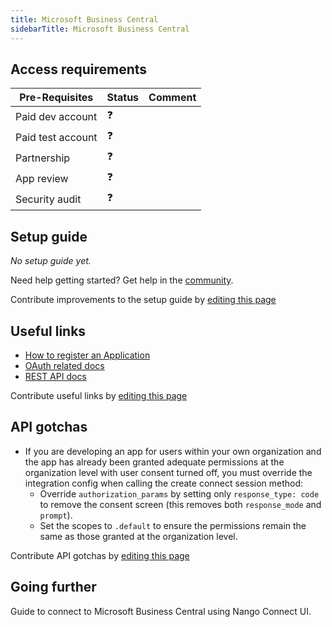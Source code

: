 ```yaml
---
title: Microsoft Business Central
sidebarTitle: Microsoft Business Central
---
```



<Overview />
<PreBuiltTooling />
<PreBuiltUseCases />

## Access requirements
| Pre-Requisites | Status | Comment|
| - | - | - |
| Paid dev account | ❓ |  |
| Paid test account | ❓ |  |
| Partnership | ❓ | |
| App review | ❓ |  |
| Security audit | ❓ | |


## Setup guide

_No setup guide yet._

<Tip>Need help getting started? Get help in the [community](https://nango.dev/slack).</Tip>

<Note>Contribute improvements to the setup guide by [editing this page](https://github.com/nangohq/nango/tree/master/docs-v2/integrations/all/microsoft-business-central.mdx)</Note>


## Useful links

-   [How to register an Application](https://learn.microsoft.com/en-us/dynamics365/business-central/dev-itpro/administration/automation-apis-using-s2s-authentication#task-1-register-a-microsoft-entra-application-for-authentication-to-business-central)
-   [OAuth related docs](https://learn.microsoft.com/en-us/dynamics365/business-central/dev-itpro/administration/automation-apis-using-s2s-authentication)
-   [REST API docs](https://learn.microsoft.com/en-us/dynamics365/business-central/dev-itpro/webservices/api-overview)

<Note>Contribute useful links by [editing this page](https://github.com/nangohq/nango/tree/master/docs-v2/integrations/all/microsoft-business-central.mdx)</Note>

## API gotchas

-   If you are developing an app for users within your own organization and the app has already been granted adequate permissions at the organization level with user consent turned off, you must override the integration config when calling the create connect session method:
    - Override `authorization_params` by setting only `response_type: code` to remove the consent screen (this removes both `response_mode` and `prompt`).
    - Set the scopes to `.default` to ensure the permissions remain the same as those granted at the organization level.

<Note>Contribute API gotchas by [editing this page](https://github.com/nangohq/nango/tree/master/docs-v2/integrations/all/microsoft-business-central.mdx)</Note>

## Going further
<Card title="Connect to Microsoft Business Central" icon="link" href="/integrations/all/microsoft-business-central/connect" horizontal>
  Guide to connect to Microsoft Business Central using Nango Connect UI.
</Card>